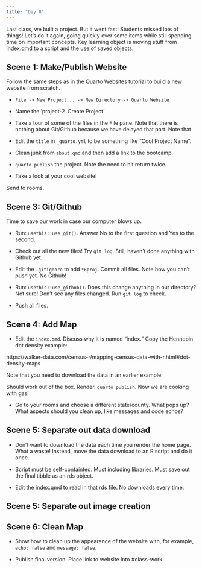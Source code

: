 ```yaml
---
title: "Day 8"
---
```


Last class, we built a project. But it went fast! Students missed lots of things! Let's do it again, going quickly over some items while still spending time on important concepts. Key learning object is moving stuff from index.qmd to a script and the use of saved objects.

## Scene 1: Make/Publish Website

Follow the same steps as in the Quarto Websites tutorial to build a new website from scratch.

* `File -> New Project... -> New Directory -> Quarto Website`

* Name the 'project-2`. `Create Project`

* Take a tour of some of the files in the File pane. Note that there is nothing about Git/Github because we have delayed that part. Note that 

* Edit the `title` in `_quarto.yml` to be something like "Cool Project Name". 

* Clean junk from `about.qmd` and then add a link to the bootcamp.

* `quarto publish` the project. Note the need to hit return twice. 

* Take a look at your cool website!

Send to rooms.

## Scene 3: Git/Github

Time to save our work in case our computer blows up.

* Run: `usethis::use_git()`. Answer No to the first question and Yes to the second.

* Check out all the new files! Try `git log`. Still, haven't done anything with Github yet.

* Edit the `.gitignore` to add `*Rproj`. Commit all files. Note how you can't push yet. No Github!

* Run: `usethis::use_github()`. Does this change anything in our directory? Not sure! Don't see any files changed. Run `git log` to check.

* Push all files.

## Scene 4: Add Map

* Edit the `index.qmd`. Discuss why it is named "index." Copy the Hennepin dot density example:

https://walker-data.com/census-r/mapping-census-data-with-r.html#dot-density-maps

Note that you need to download the data in an earlier example.


Should work out of the box. Render. `quarto publish`. Now we are cooking with gas!

* Go to your rooms and choose a different state/county. What pops up? What aspects should you clean up, like messages and code echos?

## Scene 5: Separate out data download

* Don't want to download the data each time you render the home page. What a waste! Instead, move the data download to an R script and do it once. 

* Script must be self-containted. Must including libraries. Must save out the final tibble as an rds object.

* Edit the index.qmd to read in that rds file. No downloads every time.

## Scene 5: Separate out image creation



## Scene 6: Clean Map

* Show how to clean up the appearance of the website with, for example, `echo: false` and `message: false`.

* Publish final version. Place link to website into #class-work.






